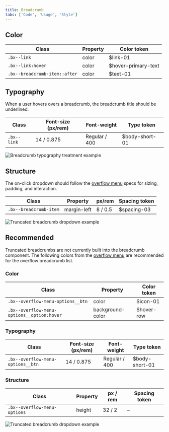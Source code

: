 ```yaml
---
title: Breadcrumb
tabs: ['Code', 'Usage', 'Style']
---
```


## Color

| Class                         | Property | Color token          |
| ----------------------------- | -------- | -------------------- |
| `.bx--link`                   | color    | $link-01     |
| `.bx--link:hover`             | color    | $hover-primary-text |
| `.bx--breadcrumb-item::after` | color    | $text-01            |

## Typography

When a user hovers overs a breadcrumb, the breadcrumb title should be underlined.

| Class       | Font-size (px/rem) | Font-weight   | Type token      |
| ----------- | ------------------ | ------------- | --------------- |
| `.bx--link` | 14 / 0.875         | Regular / 400 | $body-short-01 |

<ImageComponent fixed="default" caption="Breadcrumb typography treatment example">

![Breadcrumb typography treatment example](images/breadcrumb-style-1.png)

</ImageComponent>

## Structure

The on-click dropdown should follow the [overflow menu](/components/overflow-menu) specs for sizing, padding, and interaction.

| Class                  | Property    | px/rem  | Spacing token |
| ---------------------- | ----------- | ------- | ------------- |
| `.bx--breadcrumb-item` | margin-left | 8 / 0.5 | $spacing-03  |

<ImageComponent fixed="default" caption="Structure and spacing measurements for breadcrumb | px / rem">

![Truncated breadcrumb dropdown example](images/breadcrumb-style-2.png)

</ImageComponent>

## Recommended

Truncated breadcrumbs are not currently built into the breadcrumb component. The following colors from the [overflow menu](/overflow/style) are recommended for the overflow breadcrumb list.

### Color

| Class                                      | Property         | Color token |
| ------------------------------------------ | ---------------- | ----------- |
| `.bx--overflow-menu-options__btn`          | color            | $icon-01   |
| `.bx--overflow-menu-options__option:hover` | background-color | $hover-row |

### Typography

| Class                             | Font-size (px/rem) | Font-weight   | Type token      |
| --------------------------------- | ------------------ | ------------- | --------------- |
| `.bx--overflow-menu-options__btn` | 14 / 0.875         | Regular / 400 | $body-short-01 |

### Structure

| Class                        | Property | px / rem | Spacing token |
| ---------------------------- | -------- | -------- | ------------- |
| `.bx--overflow-menu-options` | height   | 32 / 2   | –             |

<ImageComponent fixed="default" caption="Recommended structure and spacing measurements for breadcrumb | px / rem">

![Truncated breadcrumb dropdown example](images/breadcrumb-style-3.png)

</ImageComponent>
